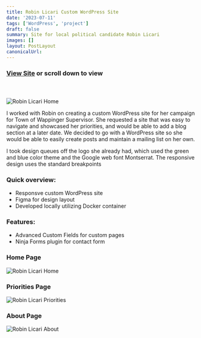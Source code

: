 ```yaml
---
title: Robin Licari Custom WordPress Site
date: '2023-07-11'
tags: ['WordPress', 'project']
draft: false
summary: Site for local political candidate Robin Licari
images: []
layout: PostLayout
canonicalUrl:
---
```


### **[View Site](http://robin4supervisor.com/)** or scroll down to view

#### &nbsp;

![Robin Licari Home](/static/images/projects/previews/licari-preview.png)

I worked with Robin on creating a custom WordPress site for her campaign for Town of Wappinger Supervisor. She requested a site that was easy to navigate and showcased her priorities, and would be able to add a blog section at a later date. We decided to go with a WordPress site so she would be able to easily create posts and maintain a mailing list on her own.

I took design queues off the logo she already had, which used the green and blue color theme and the Google web font Montserrat. The responsive design uses the standard breakpoints

### Quick overview:

- Responsve custom WordPress site
- Figma for design layout
- Developed locally utilizing Docker container

### Features:

- Advanced Custom Fields for custom pages
- Ninja Forms plugin for contact form

### Home Page

![Robin Licari Home](/static/images/projects/licari/licari-home.png)

### Priorities Page

![Robin Licari Priorities](/static/images/projects/licari/licari-priorities.png)

### About Page

![Robin Licari About](/static/images/projects/licari/licari-about.png)
